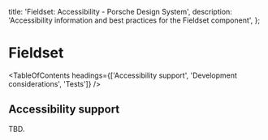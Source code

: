 
  title: 'Fieldset: Accessibility - Porsche Design System',
  description: 'Accessibility information and best practices for the Fieldset component',
};

# Fieldset <ComponentStatus tagName="p-fieldset"></ComponentStatus>

<TableOfContents headings={['Accessibility support', 'Development considerations', 'Tests']} />

## Accessibility support

TBD.
